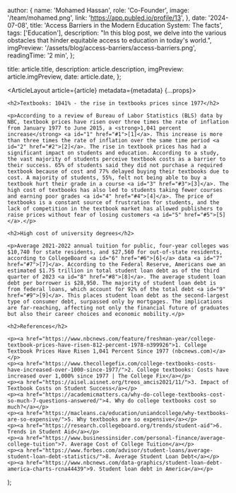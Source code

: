 
  author: {
    name: 'Mohamed Hassan',
    role: 'Co-Founder',
    image: '/team/mohamed.png',
    link: 'https://app.publed.io/profile/13',
  },
  date: '2024-07-08',
  title: 'Access Barriers in the Modern Education System: The facts',
  tags: ['Education'],
  description:
    "In this blog post, we delve into the various obstacles that hinder equitable access to education in today's world.",
  imgPreview: '/assets/blog/access-barriers/access-barriers.png',
  readingTime: '2 min',
};

  title: article.title,
  description: article.description,
  imgPreview: article.imgPreview,
  date: article.date,
};

  <ArticleLayout article={article} metadata={metadata} {...props}>

    <h2>Textbooks: 1041% - the rise in textbooks prices since 1977</h2>

    <p>According to a review of Bureau of Labor Statistics (BLS) data by NBC, textbook prices have risen over three times the rate of inflation from January 1977 to June 2015, a <strong>1,041 percent increase</strong> <a id="1" href="#1">[1]</a>. This increase is more than three times the rate of inflation over the same time period <a id="2" href="#2">[2]</a>. The rise in textbook prices has had a significant impact on students and education. According to a study, the vast majority of students perceive textbook costs as a barrier to their success. 65% of students said they did not purchase a required textbook because of cost and 77% delayed buying their textbooks due to cost. A majority of students, 55%, felt not being able to buy a textbook hurt their grade in a course <a id="3" href="#3">[3]</a>. The high cost of textbooks has also led to students taking fewer courses and earning poor grades <a id="4" href="#4">[4]</a>. The price of textbooks is a constant source of frustration for students, and the lack of competition in the textbook market has allowed publishers to raise prices without fear of losing customers <a id="5" href="#5">[5]</a>.</p>

    <h2>High cost of university degrees</h2>

    <p>Average 2021-2022 annual tuition for public, four-year colleges was $10,740 for state residents, and $27,560 for out-of-state residents, according to CollegeBoard <a id="6" href="#6">[6]</a> data <a id="7" href="#7">[7]</a>. According to the Federal Reserve, Americans owe an estimated $1.75 trillion in total student loan debt as of the third quarter of 2023 <a id="8" href="#8">[8]</a>. The average student loan debt per borrower is $28,950. The majority of student loan debt is from federal loans, which account for 92% of the total debt <a id="9" href="#9">[9]</a>. This places student loan debt as the second-largest type of consumer debt, surpassed only by mortgages. The implications are far-reaching, affecting not only the financial future of graduates but also their career choices and economic mobility.</p>

    <h2>References</h2>

    <p><a href="https://www.nbcnews.com/feature/freshman-year/college-textbook-prices-have-risen-812-percent-1978-n399926">1. College Textbook Prices Have Risen 1,041 Percent Since 1977 (nbcnews.com)</a></p>
    <p><a href="https://www.thecollegefix.com/college-textbooks-costs-have-increased-over-1000-since-1977/">2. College textbooks: Costs have increased over 1,000% since 1977 | The College Fix</a></p>
    <p><a href="https://aisel.aisnet.org/treos_amcis2021/11/">3. Impact of Textbook Costs on Student Success</a></p>
    <p><a href="https://academicmatters.ca/why-do-college-textbooks-cost-so-much-7-questions-answered/">4. Why do college textbooks cost so much?</a></p>
    <p><a href="https://macleans.ca/education/uniandcollege/why-textbooks-are-so-expensive/">5. Why textbooks are so expensive</a></p>
    <p><a href="https://research.collegeboard.org/trends/student-aid">6. Trends in Student Aid</a></p>
    <p><a href="https://www.businessinsider.com/personal-finance/average-college-tuition">7. Average Cost of College Tuition</a></p>
    <p><a href="https://www.forbes.com/advisor/student-loans/average-student-loan-debt-statistics/">8. Average Student Loan Debt</a></p>
    <p><a href="https://www.nbcnews.com/data-graphics/student-loan-debt-america-charts-rcna44439">9. Student loan debt in America</a></p>

  </ArticleLayout>
);
